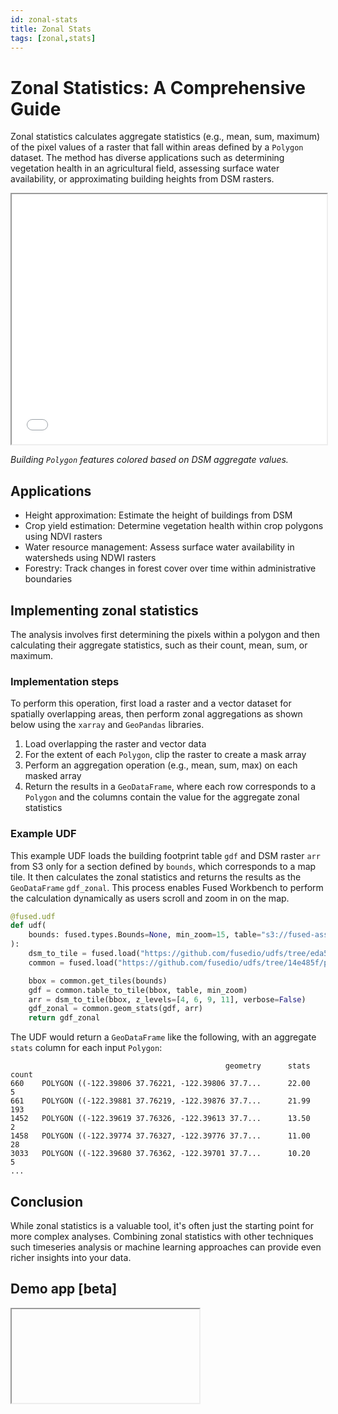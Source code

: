 ```yaml
---
id: zonal-stats
title: Zonal Stats
tags: [zonal,stats]
---
```


# Zonal Statistics: A Comprehensive Guide

Zonal statistics calculates aggregate statistics (e.g., mean, sum, maximum) of the pixel values of a raster that fall within areas defined by a `Polygon` dataset. The method has diverse applications such as determining vegetation health in an agricultural field, assessing surface water availability, or approximating building heights from DSM rasters.

<iframe src="/img/deckgl_vector_zstats.html"  height="400px" width="100%" scrolling="no"></iframe>

_Building `Polygon` features colored based on DSM aggregate values._

## Applications

- Height approximation: Estimate the height of buildings from DSM
- Crop yield estimation: Determine vegetation health within crop polygons using NDVI rasters
- Water resource management: Assess surface water availability in watersheds using NDWI rasters
- Forestry: Track changes in forest cover over time within administrative boundaries

## Implementing zonal statistics

The analysis involves first determining the pixels within a polygon and then calculating their aggregate statistics, such as their count, mean, sum, or maximum.

### Implementation steps

To perform this operation, first load a raster and a vector dataset for spatially overlapping areas, then perform zonal aggregations as shown below using the `xarray` and `GeoPandas` libraries.

1. Load overlapping the raster and vector data
2. For the extent of each `Polygon`, clip the raster to create a mask array
3. Perform an aggregation operation (e.g., mean, sum, max) on each masked array
4. Return the results in a `GeoDataFrame`, where each row corresponds to a `Polygon` and the columns contain the value for the aggregate zonal statistics

### Example UDF

This example UDF loads the building footprint table `gdf` and DSM raster `arr` from S3 only for a section defined by `bounds`, which corresponds to a map tile. It then calculates the zonal statistics and returns the results as the `GeoDataFrame` `gdf_zonal`. This process enables Fused Workbench to perform the calculation dynamically as users scroll and zoom in on the map.

```python showLineNumbers
@fused.udf
def udf(
    bounds: fused.types.Bounds=None, min_zoom=15, table="s3://fused-asset/infra/building_msft_us/"
):
    dsm_to_tile = fused.load("https://github.com/fusedio/udfs/tree/eda5aec/public/DSM_JAXA_Example").utils.dsm_to_tile
    common = fused.load("https://github.com/fusedio/udfs/tree/14e485f/public/common").utils

    bbox = common.get_tiles(bounds)
    gdf = common.table_to_tile(bbox, table, min_zoom)
    arr = dsm_to_tile(bbox, z_levels=[4, 6, 9, 11], verbose=False)
    gdf_zonal = common.geom_stats(gdf, arr)
    return gdf_zonal
```

The UDF would return a `GeoDataFrame` like the following, with an aggregate `stats` column for each input `Polygon`:

```plaintext
                                                geometry      stats  count
660    POLYGON ((-122.39806 37.76221, -122.39806 37.7...      22.00      5
661    POLYGON ((-122.39881 37.76219, -122.39876 37.7...      21.99    193
1452   POLYGON ((-122.39619 37.76326, -122.39613 37.7...      13.50      2
1458   POLYGON ((-122.39774 37.76327, -122.39776 37.7...      11.00     28
3033   POLYGON ((-122.39680 37.76362, -122.39701 37.7...      10.20      5
...
```

## Conclusion

While zonal statistics is a valuable tool, it's often just the starting point for more complex analyses. Combining zonal statistics with other techniques such timeseries analysis or machine learning approaches can provide even richer insights into your data.

## Demo app [beta]


<div style={{marginTop: '2rem'}}>
<Iframe id="iframe-1" code={ZONAL_STATS_CODE} />
</div>

